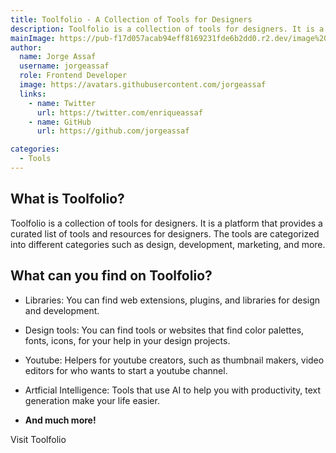 ```yaml
---
title: Toolfolio - A Collection of Tools for Designers
description: Toolfolio is a collection of tools for designers. It is a platform that provides a curated list of tools and resources for designers. The tools are categorized into different categories such as design, development, marketing, and more.
mainImage: https://pub-f17d057acab94eff8169231fde6b2dd0.r2.dev/image%20(3).webp
author:
  name: Jorge Assaf
  username: jorgeassaf
  role: Frontend Developer
  image: https://avatars.githubusercontent.com/jorgeassaf
  links:
    - name: Twitter
      url: https://twitter.com/enriqueassaf
    - name: GitHub
      url: https://github.com/jorgeassaf

categories:
  - Tools
---
```


## What is Toolfolio?

Toolfolio is a collection of tools for designers. It is a platform that provides a curated list of tools and resources for designers. The tools are categorized into different categories such as design, development, marketing, and more.

## What can you find on Toolfolio?

- Libraries: You can find web extensions, plugins, and libraries for design and development.

- Design tools: You can find tools or websites that find color palettes, fonts, icons, for your help in your design projects.

- Youtube: Helpers for youtube creators, such as thumbnail makers, video editors for who wants to start a youtube channel.

- Artficial Intelligence: Tools that use AI to help you with productivity, text generation make your life easier.

- **And much more!**

<ExternalLink href='https://toolfolio.io/Categories/design'>
  Visit Toolfolio
</ExternalLink>
